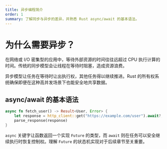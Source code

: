 ```yaml
---
title: 异步编程简介
order: 1
summary: 了解同步与异步的差异，并熟悉 Rust async/await 的基本语法。
---
```


# 为什么需要异步？

在网络或 I/O 密集型的应用中，等待外部资源的时间往往远超过 CPU 执行计算的时间。传统的同步模型会让线程在等待时阻塞，造成资源浪费。

异步模型让任务在等待时让出执行权，其他任务得以继续推进。Rust 的所有权系统确保即便在这种高并发场景下也能安全地共享数据。

## async/await 的基本语法

```rust
async fn fetch_user() -> Result<User, Error> {
    let response = http_client::get("https://example.com/user").await?;
    parse_response(response)
}
```

`async` 关键字让函数返回一个实现 `Future` 的类型，而 `await` 则在任务可以安全继续执行时恢复控制权。理解 `Future` 的状态机实现对于后续章节至关重要。
